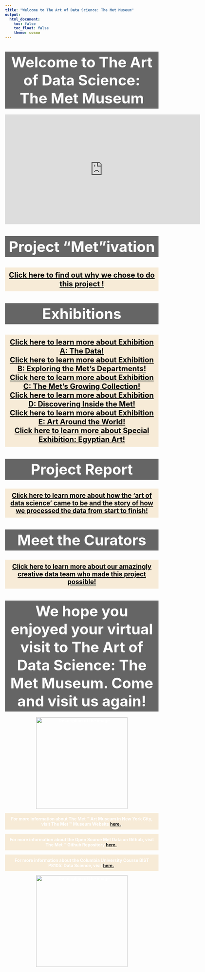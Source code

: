 ```yaml
---
title: "Welcome to The Art of Data Science: The Met Museum"
output: 
  html_document:
    toc: false
    toc_float: false
    theme: cosmo
---
```


<html lang="en">

<head>
    <link rel="stylesheet" href="style.css">
    <title> </title>

  <style type="text/css">
  body {
    color: white;  /* Set the font color to white */
    font-weight: bold;  /* Make the text bold */
  }
  </style>

</head>

  <body>
   <h1></h1> 
  </body>


</html>
<style type="text/css">
  body {
    font-family: 'sans_serif', sans-serif; /* Specify the desired font family */
  }
  
<style type="text/css">
  
  body {
    font-size: 10pt;
    color: white;  
    font-weight: bold;  
  }
  
  .highlight {
            background-color: rgba(0, 0, 0, 0.6);  
            padding: 5px; /* Adjust the padding as needed */
  }
  
  .highlight2 {
            background-color: rgba(244, 223, 190, 0.6);  
            padding: 5px; /* Adjust the padding as needed */
  }

</style>



<center> <h1 class="highlight"> <font size="10"> <b> Welcome to The Art of Data Science: <br> The Met Museum </h1 class="highlight"> </font> 

 <!-- Project Screencast-->
<html lang="en">
<head>
    <meta charset="UTF-8">
    <meta name="viewport" content="width=device-width, initial-scale=1.0">
    <title>The Art of Data Science Screencast</title>
</head>
<body>

<iframe width="640" height="360" src="https://www.youtube.com/embed/Rf5k0mM-GZg" frameborder="0" allow="autoplay; fullscreen; picture-in-picture" allowfullscreen></iframe>

</body>
</html>

 <!-- Project Metivation-->
<center><h1 class="highlight"> <font size="10"> <b> Project "Met"ivation </font> </h1 class="highlight">

<center>
  <p>
     <h2 style="background-color: rgba(244, 223, 190, 0.6); padding: 10px; color: black;text-align: center;font-size: 24px;">
        <a href="https://thecodejennerator.github.io/P8105_Final-Project-2023_jao2195_mm2277_em2195_ak4598_ajt2206/about.html" style="color: black;"> <b>Click here to find out why we chose to do this project !  </a> </b>
      </font>
    </h2>
  </p>
</center>
</body>
</html>


<center><h1 class="highlight"> <font size="10"> <b> Exhibitions </font> </h1 class="highlight"> 

<left>

  <p>
    <h2 style="background-color: rgba(244, 223, 190, 0.6); padding: 10px; color: black;text-align: center;font-size: 24px;">
        <a href="https://thecodejennerator.github.io/P8105_Final-Project-2023_jao2195_mm2277_em2195_ak4598_ajt2206/the_data.html" style="color: black;"> <b> Click here to learn more about Exhibition A: The Data!</a> </b> <br>
         <a href="https://thecodejennerator.github.io/P8105_Final-Project-2023_jao2195_mm2277_em2195_ak4598_ajt2206/exploring_departments.html" style="color: black;"> <b> Click here to learn more about Exhibition B: Exploring the Met's Departments!</a></b><br>
          <a href="https://thecodejennerator.github.io/P8105_Final-Project-2023_jao2195_mm2277_em2195_ak4598_ajt2206/growing_collection_dashboard.html" style="color: black;"> <b> Click here to learn more about Exhibition C: The Met's Growing Collection! </a> </b> <br>
           <a href="https://thecodejennerator.github.io/P8105_Final-Project-2023_jao2195_mm2277_em2195_ak4598_ajt2206/inside_the_met.html" style="color: black;"> 
      <b> Click here to learn more about Exhibition D: Discovering Inside the Met! </a> </b><br>
       <a href="https://thecodejennerator.github.io/P8105_Final-Project-2023_jao2195_mm2277_em2195_ak4598_ajt2206/around_the_world.html" style="color: black;"> 
      <b>Click here to learn more about Exhibition E: Art Around the World!</a> </b><br>
           <a href="https://lakerss12.shinyapps.io/shiny_app/" style="color: black;"> <b>Click here to learn more about Special Exhibition: Egyptian Art!</a> </b><br>
      </font>
    </h2>
  </p>
  </b>
</left>
</body>
</html>


 <!-- Project Report-->
<center> <h1 class="highlight"> <font size="10"> <b> Project Report </font> </h1 class="highlight"> 
<center>
  <p>
    <h2 style="background-color: rgba(244, 223, 190, 0.6); padding: 10px; color: black;">
        <a href="https://thecodejennerator.github.io/P8105_Final-Project-2023_jao2195_mm2277_em2195_ak4598_ajt2206/project_report.html" style="color: black;"> <b>Click here to learn more about how the 'art of data science' came to be and the story of how we processed the data from start to finish! </a>  </b>
         </font>
    </h2>
  </p>
</center>
</body>
</html>

 <!-- Meet the Curators-->
<center> <h1 class="highlight"> <font size="10"> <b> Meet the Curators </font> </h1 class="highlight"> 
<center>
  <p>
    <h2 style="background-color: rgba(244, 223, 190, 0.6); padding: 10px; color: black;">
        <a href="https://thecodejennerator.github.io/P8105_Final-Project-2023_jao2195_mm2277_em2195_ak4598_ajt2206/curators.html" style="color: black;"> <b> Click here to learn more about our amazingly creative data team who made this project possible! </a> </b>
      </font>
    </h2>
  </p>
</center>
</body>
</html>
    
  <!-- Page Goodbye-->
<center><h1 class="highlight"> <font size="10"> <b> We hope you enjoyed your virtual visit to The Art of Data Science: The Met Museum. Come and visit us again!  </font> </h1 class="highlight">  </center>

   <!-- Some Art Images -->
    <img src="images/greek_statue.jpeg" alt="Description of the image" style="width:     300px; height: auto;">
 
  
   <!-- About The Met -->
   <p style="background-color: rgba(244, 223, 190, 0.6); padding: 10px;">
      For more information about The Met &trade; Art Museum in New York City, visit        The Met &trade; Museum Website 
      <a href="https://www.metmuseum.org/">here.</a>.
   </p>
   </body>

   <!-- About The Met Data -->
   <p style="background-color: rgba(244, 223, 190, 0.6); padding: 10px;">
      For more information about the Open Source Met Data on Github, visit The Met            &trade; Github Repository 
      <a href="https://github.com/metmuseum/openaccess">here.</a>.
   </p>
   </body>
  
   <!-- About The Class P8105-->
   <p style="background-color: rgba(244, 223, 190, 0.6); padding: 10px;"> 
      For more information about the Columbia University Course BIST P8105: Data           Science, visit 
      <a href="https://p8105.com/">here.</a>.
   </p>
   </body>

   <!-- QR CODE To Website -->
    <img src="images/website_QR_Code.png" alt="Description of the image" style="width:     300px; height: auto;">
   
</body>
</html>

 